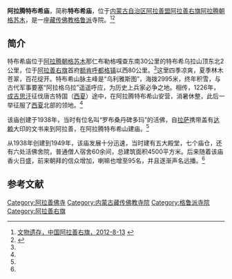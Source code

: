 {{Infobox Tibetan Buddhist monastery
|name =阿拉腾特布希庙
|image = 
|image size = 250px
|alt = 
|caption = 
|t=
|w=
|to = 
|ipa={{IPA|}}
|z=
|thdl=
|e=
|tc=阿拉騰特布希廟
|s=阿拉腾特布希庙
|p=
|m=
|k=
|pushpin_map = 
|latd =  | latm =  | lats =  | latNS = 
|longd=  | longm= | longs =| longEW = 
|iso_region = 
|map_caption = 
|mapsize = 
|location_country = 中国
|location = {{CHN}}[[内蒙古自治区|内蒙古自治区]][[阿拉善盟|阿拉善盟]][[阿拉善右旗|阿拉善右旗]][[阿拉腾朝格苏木|阿拉腾朝格苏木]]
|coordinates_display =
|founded_by = 罗布桑丹碑多玛
|date_founded =1938年
|date_renovated =
|sect = [[格鲁派|格鲁派]]
|mather =
|children =
|dedicated_to = 
|tulku =
|head_lama = 
|head_mgh =
|no._of_monks = 
|architecture = 
|festivals =
|footnotes = 
}}

'''阿拉腾特布希庙'''，简称'''特布希庙'''，位于[[内蒙古自治区|内蒙古自治区]][[阿拉善盟|阿拉善盟]][[阿拉善右旗|阿拉善右旗]][[阿拉腾朝格苏木|阿拉腾朝格苏木]]，是一座[[藏传佛教|藏传佛教]][[格鲁派|格鲁派]]寺院。<ref name=alsyq>[http://www.alsyq.gov.cn/mlayq_show.asp?newsid=22 文物遗存，中国阿拉善右旗，2012-8-13] {{webarchive|url=https://archive.is/20130717063202/http://www.alsyq.gov.cn/mlayq_show.asp?newsid=22 |date=2013-07-17 }}</ref><ref name=rmw>{{Cite web |url=http://kfq.people.com.cn/GB/55140/66964/66969/4747382.html |title=高山圣殿——特布希庙，人民网，2006-08-28 |access-date=2013-07-15 |archive-url=https://web.archive.org/web/20160304053636/http://kfq.people.com.cn/GB/55140/66964/66969/4747382.html |archive-date=2016-03-04 |dead-url=yes }}</ref>

==简介==
特布希庙位于[[阿拉腾朝格苏木|阿拉腾朝格苏木]]那仁布勒格嘎查东南30公里的特布希乌拉山顶东北2公里，位于[[阿拉善右旗|阿拉善右旗]]首府[[额肯呼都格镇|额肯呼都格镇]]以西80公里。<ref name=alsyq/>这里四季凉爽，夏季林木苍翠，百花绽开。特布希山脉主峰是“乌利雅斯图”，海拨2995米，终年积雪，与古代军事要塞“阿拉格乌拉”遥遥呼应，为历史上兵家必争之地。相传，1226年，[[成吉思汗|成吉思汗]]征伐唐古特国（[[西夏|西夏]]）途中，在阿拉腾特布希山安营，消暑休整，此后一举征服了[[西夏|西夏]]北部的领地。<ref name=rmw/>

该庙创建于1938年，当时有位名叫“罗布桑丹碑多玛”的活佛，自[[拉萨|拉萨]]携带盖有[[达赖|达赖]]大印的文书来到阿拉善，在阿拉腾特布希山建庙。<ref name=alsyq/>

从1938年创建到1949年，该庙发展十分迅速，当时建有五大殿堂，七个庙仓，还有六处活佛舍院，普通僧人宿舍60余间，总建筑面积4500平方米。后来随着该庙香火日盛，前来朝拜的信众增加，喇嘛也增至95名，并且逐渐声名远播。<ref name=alsyq/>

==参考文献==
{{reflist}}

[[Category:阿拉善佛寺|Category:阿拉善佛寺]]
[[Category:内蒙古藏传佛教寺院|Category:内蒙古藏传佛教寺院]]
[[Category:格鲁派寺院|Category:格鲁派寺院]]
[[Category:阿拉善右旗|Category:阿拉善右旗]]